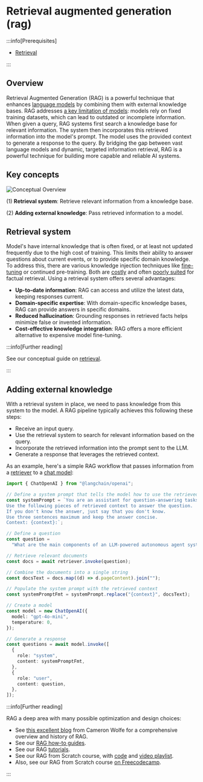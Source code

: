 # Retrieval augmented generation (rag)

:::info[Prerequisites]

- [Retrieval](/docs/concepts/retrieval/)

:::

## Overview

Retrieval Augmented Generation (RAG) is a powerful technique that enhances [language models](/docs/concepts/chat_models/) by combining them with external knowledge bases.
RAG addresses [a key limitation of models](https://www.glean.com/blog/how-to-build-an-ai-assistant-for-the-enterprise): models rely on fixed training datasets, which can lead to outdated or incomplete information.
When given a query, RAG systems first search a knowledge base for relevant information.
The system then incorporates this retrieved information into the model's prompt.
The model uses the provided context to generate a response to the query.
By bridging the gap between vast language models and dynamic, targeted information retrieval, RAG is a powerful technique for building more capable and reliable AI systems.

## Key concepts

![Conceptual Overview](/img/rag_concepts.png)

(1) **Retrieval system**: Retrieve relevant information from a knowledge base.

(2) **Adding external knowledge**: Pass retrieved information to a model.

## Retrieval system

Model's have internal knowledge that is often fixed, or at least not updated frequently due to the high cost of training.
This limits their ability to answer questions about current events, or to provide specific domain knowledge.
To address this, there are various knowledge injection techniques like [fine-tuning](https://hamel.dev/blog/posts/fine_tuning_valuable.html) or continued pre-training.
Both are [costly](https://www.glean.com/blog/how-to-build-an-ai-assistant-for-the-enterprise) and often [poorly suited](https://www.anyscale.com/blog/fine-tuning-is-for-form-not-facts) for factual retrieval.
Using a retrieval system offers several advantages:

- **Up-to-date information**: RAG can access and utilize the latest data, keeping responses current.
- **Domain-specific expertise**: With domain-specific knowledge bases, RAG can provide answers in specific domains.
- **Reduced hallucination**: Grounding responses in retrieved facts helps minimize false or invented information.
- **Cost-effective knowledge integration**: RAG offers a more efficient alternative to expensive model fine-tuning.

:::info[Further reading]

See our conceptual guide on [retrieval](/docs/concepts/retrieval/).

:::

## Adding external knowledge

With a retrieval system in place, we need to pass knowledge from this system to the model.
A RAG pipeline typically achieves this following these steps:

- Receive an input query.
- Use the retrieval system to search for relevant information based on the query.
- Incorporate the retrieved information into the prompt sent to the LLM.
- Generate a response that leverages the retrieved context.

As an example, here's a simple RAG workflow that passes information from a [retriever](/docs/concepts/retrievers/) to a [chat model](/docs/concepts/chat_models/):

```typescript
import { ChatOpenAI } from "@langchain/openai";

// Define a system prompt that tells the model how to use the retrieved context
const systemPrompt = `You are an assistant for question-answering tasks.
Use the following pieces of retrieved context to answer the question.
If you don't know the answer, just say that you don't know.
Use three sentences maximum and keep the answer concise.
Context: {context}:`;

// Define a question
const question =
  "What are the main components of an LLM-powered autonomous agent system?";

// Retrieve relevant documents
const docs = await retriever.invoke(question);

// Combine the documents into a single string
const docsText = docs.map((d) => d.pageContent).join("");

// Populate the system prompt with the retrieved context
const systemPromptFmt = systemPrompt.replace("{context}", docsText);

// Create a model
const model = new ChatOpenAI({
  model: "gpt-4o-mini",
  temperature: 0,
});

// Generate a response
const questions = await model.invoke([
  {
    role: "system",
    content: systemPromptFmt,
  },
  {
    role: "user",
    content: question,
  },
]);
```

:::info[Further reading]

RAG a deep area with many possible optimization and design choices:

- See [this excellent blog](https://cameronrwolfe.substack.com/p/a-practitioners-guide-to-retrieval?utm_source=profile&utm_medium=reader2) from Cameron Wolfe for a comprehensive overview and history of RAG.
- See our [RAG how-to guides](/docs/how_to/#qa-with-rag).
- See our RAG [tutorials](/docs/tutorials/rag).
- See our RAG from Scratch course, with [code](https://github.com/langchain-ai/rag-from-scratch) and [video playlist](https://www.youtube.com/playlist?list=PLfaIDFEXuae2LXbO1_PKyVJiQ23ZztA0x).
- Also, see our RAG from Scratch course [on Freecodecamp](https://youtu.be/sVcwVQRHIc8?feature=shared).

:::

